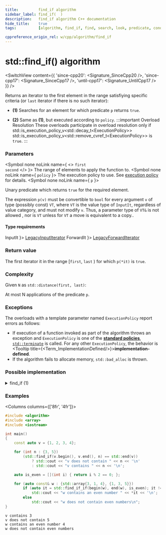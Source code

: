 ```yaml
---
title:         find_if algorithm
sidebar_label: find_if(  )
description:   find_if algorithm C++ documentation
hide_title:    true
tags:          [algorithm, find_if, find, search, look, predicate, condition]

cppreference_origin_rel: w/cpp/algorithm/find_if
---
```



<!-- Terms -->


<!----------------- Codes ---------------------->


# std::find_if() algorithm

<SwitchView content={{
  'since-cpp20': <Signature_SinceCpp20 />,
  'since-cpp17': <Signature_SinceCpp17 />,
  'until-cpp17': <Signature_UntilCpp17 />
}} />

Returns an iterator to the first element in the range satisfiying specific criteria (or `last` iterator if there is no such iterator):

- **(1)** Searches for an element for which predicate `p` returns `true`.

- **(2)** Same as **(1)**, but executed according to `policy`.
	:::important Overload Resolution
	These overloads participate in overload resolution only if
	<Until v='cpp20'> std::is_execution_policy_v&lt;std::decay_t&lt;ExecutionPolicy&gt;&gt; </Until> <Since v='cpp20'>std::is_execution_policy_v&lt;std::remove_cvref_t&lt;ExecutionPolicy&gt;&gt;</Since> is <code>true</code>.
	:::

### Parameters

<SymbolTable>

  <Symbol none noLink name={ <> <code>first</code> <br/> <code>second</code> </> }>
    The range of elements to apply the function to.
  </Symbol>
  <Symbol none noLink name={ <code>policy</code> }>
    The execution policy to use. See <a href="#">execution policy</a> for details.
  </Symbol>
  <Symbol none noLink name={ <code>p</code> }>

Unary predicate which returns `true` for the required element.

The expression `p(v)` must be convertible to `bool` for every argument `v` of type (possibly const) `VT`, where `VT` is the value type of `InputIt`, regardless of value category, and must not modify `v`. Thus, a parameter type of `VT&` is not allowed <Since v='cpp11'>, nor is <code>VT</code> unless for <code>VT</code> a move is equivalent to a copy.</Since>.


  </Symbol>

</SymbolTable>

#### Type requirements

<SymbolTable>
  <Symbol none noLink name={ <code>InputIt</code> }>
    <a href="/docs/named_req/LegacyInputIterator">LegacyInputIterator</a>
  </Symbol>
  <Symbol none noLink name={ <code>ForwardIt</code> }>
    <a href="/docs/named_req/LegacyForwardIterator">LegacyForwardIterator</a>
  </Symbol>
</SymbolTable>

### Return value

The first iterator it in the range [`first`, `last` ) for which `p(*it)` is `true`.

### Complexity

Given `N` as `std::distance(first, last)`:

At most N applications of the predicate `p`.

### Exceptions

The overloads with a template parameter named `ExecutionPolicy` report errors as follows:
- If execution of a function invoked as part of the algorithm throws an exception and `ExecutionPolicy` is one of the [**standard policies**](#), [`std::terminate`](#) is called.
	For any other `ExecutionPolicy`, the behavior is <Tooltip title={<Term_ImplementationDefined/>}>**implementation-defined**</Tooltip>.
- If the algorithm fails to allocate memory, `std::bad_alloc` is thrown.

### Possible implementation

<details>
<summary>find_if (1)</summary>

```cpp
template<class InputIt, class UnaryPredicate>
constexpr InputIt find_if(InputIt first, InputIt last, UnaryPredicate p)
{
    for (; first != last; ++first)
        if (p(*first))
            return first;

    return last;
}
```

</details>

### Examples

<Columns columns={['8fr', '4fr']}>
<div>

```cpp title='Main.cpp' showLineNumbers
#include <algorithm>
#include <array>
#include <iostream>

int main()
{
    const auto v = {1, 2, 3, 4};

    for (int n : {3, 5})
        (std::find_if(v.begin(), v.end(), n) == std::end(v))
            ? std::cout << "v does not contain " << n << '\n'
            : std::cout << "v contains " << n << '\n';

    auto is_even = [](int i) { return i % 2 == 0; };

    for (auto const& w : {std::array{3, 1, 4}, {1, 3, 5}})
        if (auto it = std::find_if_if(begin(w), end(w), is_even); it != std::end(w))
            std::cout << "w contains an even number " << *it << '\n';
        else
            std::cout << "w does not contain even numbers\n";
}
```

</div>
<div>

```plaintext title="Output"
v contains 3
v does not contain 5
w contains an even number 4
w does not contain even numbers
```

</div>
</Columns>
